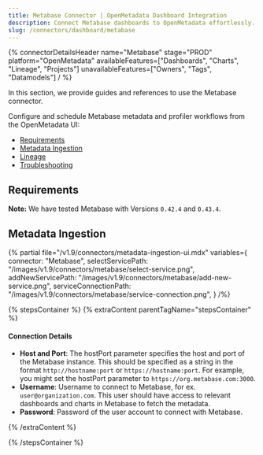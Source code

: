 ```yaml
---
title: Metabase Connector | OpenMetadata Dashboard Integration
description: Connect Metabase dashboards to OpenMetadata effortlessly. Complete setup guide, configuration steps, and metadata extraction for seamless integration.
slug: /connectors/dashboard/metabase
---
```







{% connectorDetailsHeader
  name="Metabase"
  stage="PROD"
  platform="OpenMetadata"
  availableFeatures=["Dashboards", "Charts", "Lineage", "Projects"]
  unavailableFeatures=["Owners", "Tags", "Datamodels"]
/ %}

In this section, we provide guides and references to use the Metabase connector.

Configure and schedule Metabase metadata and profiler workflows from the OpenMetadata UI:

- [Requirements](#requirements)
- [Metadata Ingestion](#metadata-ingestion)
- [Lineage](#lineage)
- [Troubleshooting](/connectors/dashboard/metabase/troubleshooting)

<IngestionModeTiles yamlPath="/snippets/connectors/dashboard/metabase/yaml" />

## Requirements

**Note:** We have tested Metabase with Versions `0.42.4` and `0.43.4`.

## Metadata Ingestion

{% partial 
  file="/v1.9/connectors/metadata-ingestion-ui.mdx" 
  variables={
    connector: "Metabase", 
    selectServicePath: "/images/v1.9/connectors/metabase/select-service.png",
    addNewServicePath: "/images/v1.9/connectors/metabase/add-new-service.png",
    serviceConnectionPath: "/images/v1.9/connectors/metabase/service-connection.png",
} 
/%}

{% stepsContainer %}
{% extraContent parentTagName="stepsContainer" %}

#### Connection Details

- **Host and Port**: The hostPort parameter specifies the host and port of the Metabase instance. This should be specified as a string in the format `http://hostname:port` or `https://hostname:port`. For example, you might set the hostPort parameter to `https://org.metabase.com:3000`.
- **Username**: Username to connect to Metabase, for ex. `user@organization.com`. This user should have access to relevant dashboards and charts in Metabase to fetch the metadata.
- **Password**: Password of the user account to connect with Metabase.

{% /extraContent %}

<TestConnection />

<ConfigureIngestion />

<IngestionScheduleAndDeploy />

{% /stepsContainer %}

<DashboardLineage />
